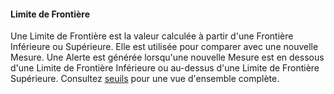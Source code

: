 #### Limite de Frontière
Une Limite de Frontière est la valeur calculée à partir d'une Frontière Inférieure ou Supérieure. Elle est utilisée pour comparer avec une nouvelle Mesure. Une Alerte est générée lorsqu'une nouvelle Mesure est en dessous d'une Limite de Frontière Inférieure ou au-dessus d'une Limite de Frontière Supérieure. Consultez [seuils](/fr/docs/explanation/thresholds/) pour une vue d'ensemble complète.